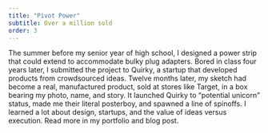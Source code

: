 ```yaml
---
title: "Pivot Power"
subtitle: Over a million sold
order: 3
---
```



The summer before my senior year of high school, I designed a power strip that could extend to accommodate bulky plug adapters. Bored in class four years later, I submitted the project to Quirky, a startup that developed products from crowdsourced ideas. Twelve months later, my sketch had become a real, manufactured product, sold at stores like Target, in a box bearing my photo, name, and story. It launched Quirky to “potential unicorn” status, made me their literal posterboy, and spawned a line of spinoffs. I learned a lot about design, startups, and the value of ideas versus execution. Read more in my portfolio and blog post.
